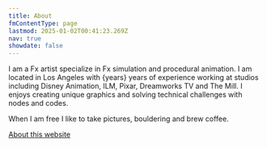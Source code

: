 ```yaml
---
title: About
fmContentType: page
lastmod: 2025-01-02T00:41:23.269Z
nav: true
showdate: false
---
```


I am a Fx artist specialize in Fx simulation and procedural animation.
I am located in Los Angeles with {years} years of experience working at studios including Disney Animation, ILM, Pixar, Dreamworks TV and The Mill.
I enjoys creating unique graphics and solving technical challenges with nodes and codes.

When I am free I like to take pictures, bouldering and brew coffee.

[About this website](/colophon)